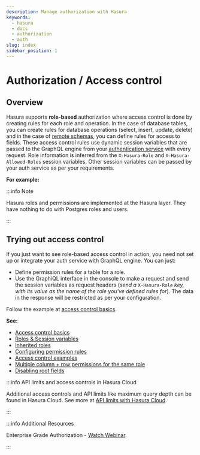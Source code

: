 ```yaml
---
description: Manage authorization with Hasura
keywords:
  - hasura
  - docs
  - authorization
  - auth
slug: index
sidebar_position: 1
---
```



# Authorization / Access control

## Overview

Hasura supports **role-based** authorization where access control is done by creating rules for each role and operation.
In the case of database tables, you can create rules for database operations (select, insert, update, delete) and in the
case of [remote schemas](/remote-schemas/index.mdx), you can define rules for access to fields. These access control
rules use dynamic session variables that are passed to the GraphQL engine from your
[authentication service](/auth/authentication/index.mdx) with every request. Role information is inferred from the
`X-Hasura-Role` and `X-Hasura-Allowed-Roles` session variables. Other session variables can be passed by your auth
service as per your requirements.

**For example:**

<Thumbnail src='/img/auth/hasura-perms.png' alt='Create a permission rule' width='800px' />

:::info Note

Hasura roles and permissions are implemented at the Hasura layer. They have nothing to do with Postgres roles and users.

:::

## Trying out access control

If you just want to see role-based access control in action, you need not set up or integrate your auth service with
GraphQL engine. You can just:

- Define permission rules for a table for a role.
- Use the GraphiQL interface in the console to make a request and send the session variables as request headers (_send
  a_ `X-Hasura-Role` _key, with its value as the name of the role you've defined rules for_). The data in the response
  will be restricted as per your configuration.

Follow the example at [access control basics](/auth/authorization/basics.mdx).

**See:**

- [Access control basics](/auth/authorization/basics.mdx)
- [Roles & Session variables](/auth/authorization/roles-variables.mdx)
- [Inherited roles](/auth/authorization/inherited-roles.mdx)
- [Configuring permission rules](/auth/authorization/permission-rules.mdx)
- [Access control examples](/auth/authorization/common-roles-auth-examples.mdx)
- [Multiple column + row permissions for the same role](/auth/authorization/role-multiple-rules.mdx)
- [Disabling root fields](/auth/authorization/disabling-root-fields.mdx)

:::info API limits and access controls in Hasura Cloud

Additional access controls and API limits like maximum query depth can be found in Hasura Cloud. See more at
[API limits with Hasura Cloud](/security/api-limits.mdx).

:::

:::info Additional Resources

Enterprise Grade Authorization -
[Watch Webinar](https://hasura.io/events/webinar/authorization-modeling-hasura/?pg=docs&plcmt=body&cta=watch-webinar&tech=).

:::
